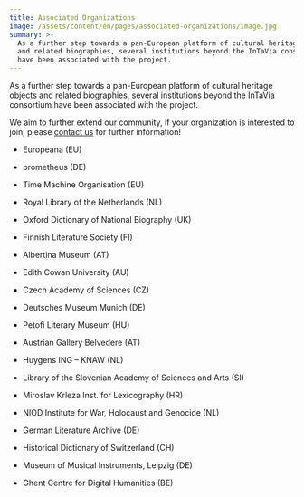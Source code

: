 ```yaml
---
title: Associated Organizations
image: /assets/content/en/pages/associated-organizations/image.jpg
summary: >-
  As a further step towards a pan-European platform of cultural heritage objects
  and related biographies, several institutions beyond the InTaVia consortium
  have been associated with the project.
---
```

As a further step towards a pan-European platform of cultural heritage objects and related biographies, several institutions beyond the InTaVia consortium have been associated with the project.

We aim to further extend our community, if your organization is interested to join, please [contact us](mailto:intavia@donau-uni.ac.at) for further information!

* Europeana (EU)

- prometheus (DE)

* Time Machine Organisation (EU)

- Royal Library of the Netherlands (NL)

* Oxford Dictionary of National Biography (UK)

- Finnish Literature Society (FI)

* Albertina Museum (AT)

- Edith Cowan University (AU)

* Czech Academy of Sciences (CZ)

- Deutsches Museum Munich (DE)

* Petofi Literary Museum (HU)

- Austrian Gallery Belvedere (AT)

* Huygens ING – KNAW (NL)

- Library of the Slovenian Academy of Sciences and Arts (SI)

* Miroslav Krleza Inst. for Lexicography (HR)

- NIOD Institute for War, Holocaust and Genocide (NL)

* German Literature Archive (DE)

- Historical Dictionary of Switzerland (CH)

* Museum of Musical Instruments, Leipzig (DE)

- Ghent Centre for Digital Humanities (BE)
